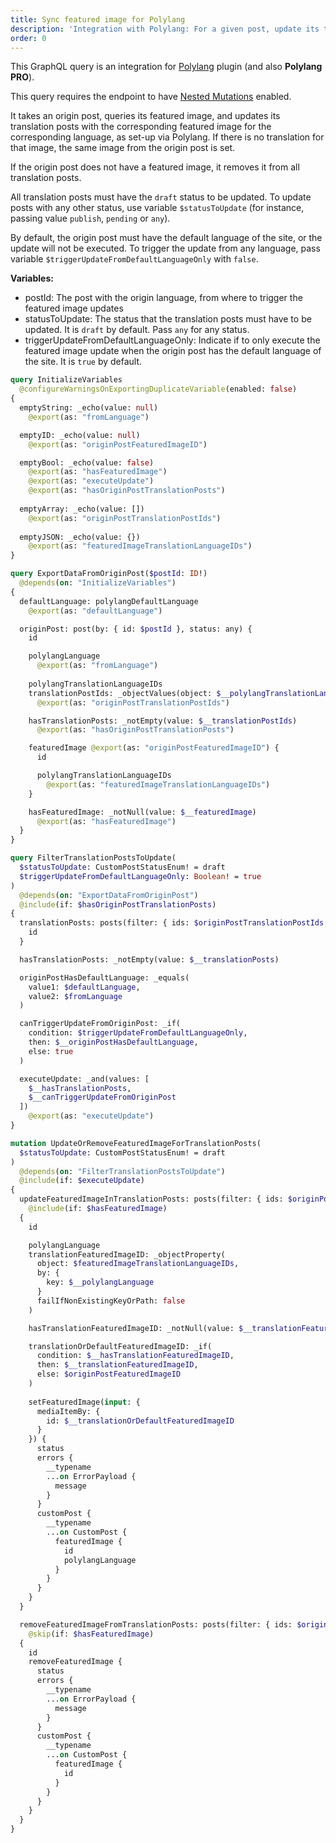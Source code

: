 ```yaml
---
title: Sync featured image for Polylang
description: 'Integration with Polylang: For a given post, update its translation posts with the corresponding featured image for each language'
order: 0
---
```


This GraphQL query is an integration for <a href="https://wordpress.org/plugins/polylang/" target="_blank">Polylang</a> plugin (and also **Polylang PRO**).

<Banner type='important'>

This query requires the endpoint to have [Nested Mutations](/guides/schema/using-nested-mutations) enabled.

</Banner>

It takes an origin post, queries its featured image, and updates its translation posts with the corresponding featured image for the corresponding language, as set-up via Polylang. If there is no translation for that image, the same image from the origin post is set.

If the origin post does not have a featured image, it removes it from all translation posts.

All translation posts must have the  `draft` status to be updated. To update posts with any other status, use variable `$statusToUpdate` (for instance, passing value `publish`, `pending` or `any`).

By default, the origin post must have the default language of the site, or the update will not be executed. To trigger the update from any language, pass variable `$triggerUpdateFromDefaultLanguageOnly` with `false`.

**Variables:**

- postId: The post with the origin language, from where to trigger the featured image updates
- statusToUpdate: The status that the translation posts must have to be updated. It is `draft` by default. Pass `any` for any status.
- triggerUpdateFromDefaultLanguageOnly: Indicate if to only execute the featured image update when the origin post has the default language of the site. It is `true` by default.

```graphql
query InitializeVariables
  @configureWarningsOnExportingDuplicateVariable(enabled: false)
{
  emptyString: _echo(value: null)
    @export(as: "fromLanguage")

  emptyID: _echo(value: null)
    @export(as: "originPostFeaturedImageID")

  emptyBool: _echo(value: false)
    @export(as: "hasFeaturedImage")
    @export(as: "executeUpdate")
    @export(as: "hasOriginPostTranslationPosts")
  
  emptyArray: _echo(value: [])
    @export(as: "originPostTranslationPostIds")
  
  emptyJSON: _echo(value: {})
    @export(as: "featuredImageTranslationLanguageIDs")
}

query ExportDataFromOriginPost($postId: ID!)
  @depends(on: "InitializeVariables")
{
  defaultLanguage: polylangDefaultLanguage
    @export(as: "defaultLanguage")

  originPost: post(by: { id: $postId }, status: any) {
    id

    polylangLanguage
      @export(as: "fromLanguage")
    
    polylangTranslationLanguageIDs
    translationPostIds: _objectValues(object: $__polylangTranslationLanguageIDs)
      @export(as: "originPostTranslationPostIds")

    hasTranslationPosts: _notEmpty(value: $__translationPostIds)
      @export(as: "hasOriginPostTranslationPosts")

    featuredImage @export(as: "originPostFeaturedImageID") {
      id

      polylangTranslationLanguageIDs
        @export(as: "featuredImageTranslationLanguageIDs")
    }

    hasFeaturedImage: _notNull(value: $__featuredImage)
      @export(as: "hasFeaturedImage")
  }
}

query FilterTranslationPostsToUpdate(
  $statusToUpdate: CustomPostStatusEnum! = draft
  $triggerUpdateFromDefaultLanguageOnly: Boolean! = true
)
  @depends(on: "ExportDataFromOriginPost")
  @include(if: $hasOriginPostTranslationPosts)
{
  translationPosts: posts(filter: { ids: $originPostTranslationPostIds, status: $statusToUpdate } ) {
    id
  }

  hasTranslationPosts: _notEmpty(value: $__translationPosts)

  originPostHasDefaultLanguage: _equals(
    value1: $defaultLanguage,
    value2: $fromLanguage
  )

  canTriggerUpdateFromOriginPost: _if(
    condition: $triggerUpdateFromDefaultLanguageOnly,
    then: $__originPostHasDefaultLanguage,
    else: true
  )

  executeUpdate: _and(values: [
    $__hasTranslationPosts,
    $__canTriggerUpdateFromOriginPost
  ])
    @export(as: "executeUpdate")
}

mutation UpdateOrRemoveFeaturedImageForTranslationPosts(
  $statusToUpdate: CustomPostStatusEnum! = draft
)
  @depends(on: "FilterTranslationPostsToUpdate")
  @include(if: $executeUpdate)
{
  updateFeaturedImageInTranslationPosts: posts(filter: { ids: $originPostTranslationPostIds, status: $statusToUpdate } )
    @include(if: $hasFeaturedImage)
  {
    id

    polylangLanguage
    translationFeaturedImageID: _objectProperty(
      object: $featuredImageTranslationLanguageIDs,
      by: {
        key: $__polylangLanguage
      }
      failIfNonExistingKeyOrPath: false
    )

    hasTranslationFeaturedImageID: _notNull(value: $__translationFeaturedImageID)

    translationOrDefaultFeaturedImageID: _if(
      condition: $__hasTranslationFeaturedImageID,
      then: $__translationFeaturedImageID,
      else: $originPostFeaturedImageID
    )
      
    setFeaturedImage(input: {
      mediaItemBy: {
        id: $__translationOrDefaultFeaturedImageID
      }
    }) {
      status
      errors {
        __typename
        ...on ErrorPayload {
          message
        }
      }
      customPost {
        __typename
        ...on CustomPost {
          featuredImage {
            id
            polylangLanguage
          }
        }
      }
    }
  }

  removeFeaturedImageFromTranslationPosts: posts(filter: { ids: $originPostTranslationPostIds, status: $statusToUpdate } )
    @skip(if: $hasFeaturedImage)
  {
    id      
    removeFeaturedImage {
      status
      errors {
        __typename
        ...on ErrorPayload {
          message
        }
      }
      customPost {
        __typename
        ...on CustomPost {
          featuredImage {
            id
          }
        }
      }
    }
  }
}
```
